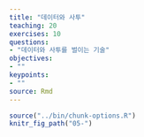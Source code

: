 ```yaml
---
title: "데이터와 사투"
teaching: 20
exercises: 10
questions:
- "데이터와 사투를 벌이는 기술"
objectives:
- ""
keypoints:
- ""
source: Rmd
---
```


```r
source("../bin/chunk-options.R")
knitr_fig_path("05-")
```


